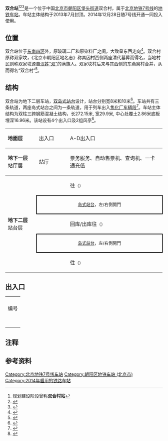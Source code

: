{{NoteTA
|G1=Railway}}
{{Infobox station
|name = 双合
|eng_name = Shuanghe
|livery = 
|linecolour = {{北京地铁颜色|7}}
|image = Westbound platform of Shuanghe Station (20191202165552).jpg
|caption = 双合站站台
|former = 双合村站
|country = {{PRC}}
|borough = [[北京市|北京市]][[朝阳区_(北京市)|朝阳区]][[垡头街道|垡头街道]]
|address = 双合村
|coordinates = {{coord|39.85847|116.52089|type:railwaystation_region:CN-11|format=dms|display=inline,title}}
|elevation = 
|operator = [[北京市地铁运营有限公司|北京市地铁运营有限公司]]
|lines = {{北京地铁线路名|7|SL}}
|distance = 
|platform = 2座[[岛式站台|岛式站台]]
|tracks = 3条
|connections = 公交站：垡头南站
|structure = 地下车站
|hall = 整体式站厅
|depth = 
|levels = 
|interchange = 
|exits = 4個
|elevator = 
|escalator = 
|architect = 
|architectural_style = 
|colour = 白色、紫色
|type = 
|status = 运营中
|code = 
|zone = 
|classification = 
|website = 
|built = 
|opened = 2014年12月28日
|pass_year = 
|passengers = 
|trains = 
|station_hours = 
|hours = 
|first = {{北京地铁线路名|7|S}}
:往{{北京地铁起讫站|7|L}}：05:11
:往{{北京地铁起讫站|7|R}}：05:29
|last = {{北京地铁线路名|7|S}}
:往{{北京地铁起讫站|7|L}}：22:55
:往{{北京地铁起讫站|7|R}}：23:42
:往{{站|高楼金}}：23:57
|adjacent = {{Adjacent stations|system=北京地铁|line=7|left=垡头|right=焦化厂|note-left=1.304km|note-mid=距离[[北京西站|北京西站]]21.816km|note-right=1.021km}}
|route_map = {{Routemap|inline=yes|map=
utSTRf\utSTRg~~ ~~{{rmr|Licon=U|{{stl|北京地铁|垡头}}}}
\utABZg2\utABZg2!~utSTRc3\utSTRc3
\utSTR+tc1\utABZg+4!~utSTRc1\utSTR+4
\utSTR+BSl\utSTR+BSlr\utSTR+BSr
\utSTR+BSl\utSTR+BSlr\utSTR+BSr
\utSTR+tc2\utABZg23\utSTR+tc3
\utABZg+1\utSTR+tc14\utABZg+4
\utSTR\utSTR2\utABZg2!~utSTRc3
\utSTR\utSTRc1\utKRZ2+4tu!~utSTRc1~~ ~~{{rmr|Licon=R|[[焦化厂车辆段|焦化厂车辆段]]}}
\utSTR\utSTRc2\utSTR3!~utSTRc1
\utSTR\utSTR+1\utSTRc4
utSTRf\utSTRg~~ ~~{{rmr|Licon=D|{{stl|北京地铁|焦化厂}}}}
}}
}}
'''双合站'''<ref group="注">规划建设阶段曾称'''双合村站'''</ref><ref>{{cite web|title=北京市规划委员会关于轨道交通M7线沿线车站站名命名预案公众参与意见、建议采信情况的公告|url=http://www.bjghw.gov.cn/web/static/articles/catalog_14300/article_ff8080814148a0b301415ec1d4fd00ac/ff8080814148a0b301415ec1d4fd00ac.html|publisher=北京市规划委员会|date=2013-09-27|accessdate=2014-06-15|archive-url=https://web.archive.org/web/20141227235118/http://www.bjghw.gov.cn/web/static/articles/catalog_14300/article_ff8080814148a0b301415ec1d4fd00ac/ff8080814148a0b301415ec1d4fd00ac.html|archive-date=2014-12-27|dead-url=yes}}</ref><ref>{{cite news|url=http://www.bjd.com.cn/10bjxw/shenghuo/201310/04/t20131004_4866414.html|title=7号线“双合村站”拟改名“双合站”|date=2013-10-04|accessdate=2014-06-15|work=北京晨报|deadurl=yes|archiveurl=https://web.archive.org/web/20141227175617/http://www.bjd.com.cn/10bjxw/shenghuo/201310/04/t20131004_4866414.html|archivedate=2014-12-27}}</ref>是一个位于中国[[北京市|北京市]][[朝阳区_(北京市)|朝阳区]][[垡头街道|垡头街道]]双合村，属于[[北京地铁|北京地铁]][[北京地铁7号线|7号线]]的[[地铁车站|地铁车站]]。车站主体结构于2013年7月封顶。2014年12月28日随7号线开通一同投入使用。

== 位置 ==
双合站位于[[北京四环路|东南四环]]外，原玻璃二厂和原染料厂之间，大致呈东西走向<ref>{{cite web|url=http://www.bjghw.gov.cn/web/static/articles/catalog_98000/article_ff808081408815360140c980a930015b/ff808081408815360140c980a930015b.html|title=北京市规划委员会关于轨道交通7号线沿线车站站名命名预案的公示书|date=2013-08-29|accessdate=2014-06-15|publisher=北京市规划委员会|archive-url=https://web.archive.org/web/20150923191506/http://www.bjghw.gov.cn/web/static/articles/catalog_98000/article_ff808081408815360140c980a930015b/ff808081408815360140c980a930015b.html|archive-date=2015-09-23|dead-url=yes}}</ref>。双合村原称双家坟，《北京市朝阳区地名志》称其因村西侧两座清代墓葬而得名，当地村民则称双家坟源自[[雙姓_(姓氏)|汉姓“双”]]的满族人。双家坟村后来与其西侧的东燕窝村合并，从而得名“双合村”<ref name="hlp">{{Cite book|title=北京地铁站名掌故|last=户力平|publisher=东方出版社|year=2020|isbn=978-7-5207-1180-7|location=北京|pages=165}}</ref>。

== 结构 ==
双合站为地下二层车站，[[双岛式站台|双岛式站台]]设计，站台分别宽8米和10米<ref>{{cite web|url=http://www.qxzs.com/page/news.asp?ID=704|title=奇信集团承建的两项工程荣获国家级安全文明工地|date=2014-05-13|accessdate=2014-06-16|archive-url=https://web.archive.org/web/20141227181531/http://www.qxzs.com/page/news.asp?ID=704|archive-date=2014-12-27|dead-url=yes}}</ref>。车站共有三条轨道，两座岛式站台之间为一条轨道，用于列车出入[[焦化厂车辆段|焦化厂车辆段]]<ref>{{cite web|url=http://www.crscj.com/Show/Detail/151|title=北京地铁7号线信号系统工程|publisher=中国铁路通信信号上海工程局集团有限公司济南分公司|date=2012-12-27|accessdate=2014-06-16|archive-url=https://web.archive.org/web/20140107143411/http://www.crscj.com/Show/Detail/151|archive-date=2014-01-07|dead-url=yes}}</ref>。车站主体结构为双柱三跨钢筋混凝土结构，长272.15米, 宽29.9米, 中心处覆土2.86米底板埋深16.96米。该站设有4个出入口及2组风亭<ref>{{cite news|url=http://www.zgsz.org.cn/2013/0703/6609.html|title=住总集团:北京地铁7号线双合村车站完成主体结构施工|author=邢永勤 王京|date=2013-07-03|accessdate=2014-06-16|deadurl=yes|archiveurl=https://web.archive.org/web/20130806070940/http://www.zgsz.org.cn/2013/0703/6609.html|archivedate=2013-08-06}}</ref>。

{|cellspacing=0 cellpadding=3
|style="border-top:solid 1px gray;border-bottom:solid 1px gray;" width=100|'''地面层'''
|style="border-top:solid 1px gray;border-bottom:solid 1px gray;" width=100|出入口
|style="border-top:solid 1px gray;border-bottom:solid 1px gray;" width=350|A-D出入口
|-
|style="border-bottom:solid 1px gray;"|'''地下一层'''<br />站厅层
|style="border-bottom:solid 1px gray;"|站厅
|style="border-bottom:solid 1px gray;"|票务服务、自动售票机、查询机、一卡通充值
|-
|style="border-bottom:solid 1px gray;" rowspan=5|'''地下二层'''<br />站台层
|{{arrow|L}}
|{{北京地铁线路名|7|c}}往{{站|北京西站|北京西站}}<small>（{{站|垡头}}）</small>
|-
|style="border-top:solid 2px black;border-right:solid 2px black;border-left:solid 2px black;border-bottom:solid 2px black;" colspan=2|<center><small>[[岛式站台|岛式站台]]，左/右側開門</small></center>
|-
|{{arrow|L}} {{arrow|R}}
|{{北京地铁线路名|7|c}}回库/出库往{{站|北京西站|北京西站}}<small>（{{站|垡头}}）</small>
|-
|style="border-top:solid 2px black;border-right:solid 2px black;border-left:solid 2px black;border-bottom:solid 2px black;" colspan=2|<center><small>[[岛式站台|岛式站台]]，左/右側開門</small></center>
|-
|style="border-bottom:solid 1px gray;"|{{arrow|R}}
|style="border-bottom:solid 1px gray;"|{{北京地铁线路名|7|c}}往{{站|环球度假区}}<small>（{{站|焦化厂}}）</small>
|}

== 出入口 ==
{| class="wikitable"
| colspan="6" align="center" bgcolor="{{北京地铁颜色|7}}" |
|-
! 编号
! 指示
! 建议前往的目的地
! 图片
! 无障碍设施
|-
|{{港鐵出口|A}}
|
|建工双合家园
|[[File:Missing_image_text.svg|210x210像素]]
|{{n/a}}
|-
|{{港鐵出口|B|附=升}}
|
|建工双合家园
|[[File:Missing_image_text.svg|210x210像素]]
|[[File:Missing_image_text.svg|210x210像素]]
|-
|{{港鐵出口|C}}
|
|建工双合家园
|[[File:Missing_image_text.svg|210x210像素]]
|{{n/a}}
|-
|{{港鐵出口|D}}
|
|建工双合家园
|[[File:Missing_image_text.svg|210x210像素]]
|{{n/a}}
|-
| colspan="5" bgcolor="#EEEEEE" | {{港鐵出口|註=升}}
|}

== 注释 ==
{{reflist|group="注"}}

== 参考资料 ==
{{reflist}}

{{北京地铁7号线}}

[[Category:北京地铁7号线车站|Category:北京地铁7号线车站]]
[[Category:朝阳区地铁车站_(北京市)|Category:朝阳区地铁车站 (北京市)]]
[[Category:2014年启用的铁路车站|Category:2014年启用的铁路车站]]